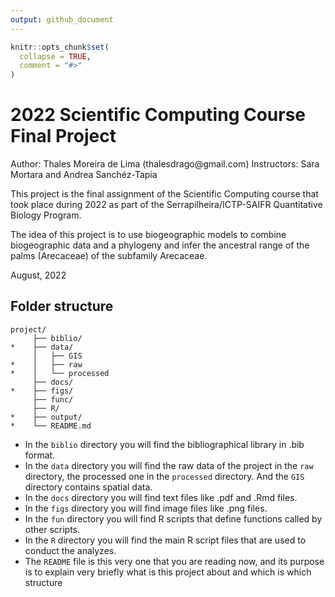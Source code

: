 ```yaml
---
output: github_document
---
```


<!-- README.md is generated from README.Rmd. Please edit that file -->

```r
knitr::opts_chunk$set(
  collapse = TRUE,
  comment = "#>"
)
```

# 2022 Scientific Computing Course Final Project

<!-- badges: start -->
<!-- badges: end -->

Author: Thales Moreira de Lima (thalesdrago@gmail.com)
Instructors: Sara Mortara and Andrea Sanchéz-Tapia

This project is the final assignment of the Scientific Computing course that took place during 2022 as part of the Serrapilheira/ICTP-SAIFR Quantitative Biology Program.

The idea of this project is to use biogeographic models to combine biogeographic data and a phylogeny and infer the ancestral range of the palms (Arecaceae) of the subfamily Arecaceae.

August, 2022

## Folder structure

```
project/
     ├── biblio/
*    ├── data/
     │   ├── GIS
*    │   ├── raw
*    │   └── processed
     ├── docs/
*    ├── figs/
     ├── func/
     ├── R/
*    ├── output/
*    └── README.md
```
- In the `biblio` directory you will find the bibliographical library in .bib format.
- In the `data` directory you will find the raw data of the project in the `raw` directory, the processed one in the `processed` directory. And the `GIS` directory contains spatial data. 
- In the `docs` directory you will find text files like .pdf and .Rmd files.
- In the `figs` directory you will find image files like .png files.
- In the `fun` directory you will find R scripts that define functions called by other scripts.
- In the `R` directory you will find the main R script files that are used to conduct the analyzes.
- The `README` file is this very one that you are reading now, and its purpose is to explain very briefly what is this project about and which is which structure

## 

